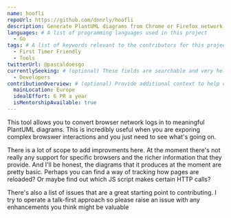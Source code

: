 ```yaml
---
name: hoofli
repoUrl: https://github.com/dnnrly/hoofli
description: Generate PlantUML diagrams from Chrome or Firefox network inspections.
languages: # A list of programming languages used in this project
  - Go
tags: # A list of keywords relevant to the contributors for this project
  - First Timer Friendly
  - Tools
twitterUrl: @pascaldoesgo
currentlySeeking: # (optional) These fields are searchable and very helpful for contributors to match well with your project
  - Developers
contributionOverview: # (optional) Provide additional context to help contributors match well with your project
  mainLocation: Europe
  idealEffort: 6 PR a year
  isMentorshipAvailable: true
---
```


<!-- Divide your content into sections using our handy shortcodes. Each section is optional -->

<Overview>
  
This tool allows you to convert browser network logs in to meaningful PlantUML diagrams. This is incredibly useful
  when you are exporing complex browswer interactions and you just need to see what's going on.

</Overview>

<Contributing>

There is a lot of scope to add improvments here. At the moment there's not really any support for specific browsers
  and the richer information that they provide. And I'll be honest, the diagrams that it produces at the moment are
  pretty basic. Perhaps you can find a way of tracking how pages are reloaded? Or maybe find out which JS script
  makes certain HTTP calls?

There's also a list of issues that are a great starting point to contributing. I try to operate a talk-first approach so please
  raise an issue with any enhancements you think might be valuable
  
</Contributing>
